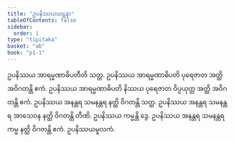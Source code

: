 ```yaml
---
title: "ဥပနိဿယဃဋနာ"
tableOfContents: false
sidebar:
  order: 1
type: "tipitaka"
basket: "ab"
book: "p1-1"
---
```



<DynamicBreadcrumb />

<Division number="330" book="p1-1" e="ch" v="36" p="106">

<Paragraph number="1052" book="p1-1">
ဥပနိဿယ အာရမ္မဏာဓိပတီတိ သတ္တ. ဥပနိဿယ အာရမ္မဏာဓိပတိ ပုရေဇာတ အတ္ထိ အဝိဂတန္တိ ဧကံ. ဥပနိဿယ အာရမ္မဏာဓိပတိ နိဿယ ပုရေဇာတ ဝိပ္ပယုတ္တ အတ္ထိ အဝိဂတန္တိ ဧကံ. ဥပနိဿယ အနန္တရ သမနန္တရ နတ္ထိ ဝိဂတန္တိ သတ္တ. ဥပနိဿယ အနန္တရ သမနန္တရ အာသေဝန နတ္ထိ ဝိဂတန္တိ တီဏိ. ဥပနိဿယ ကမ္မန္တိ ဒွေ. ဥပနိဿယ အနန္တရ သမနန္တရ ကမ္မ နတ္ထိ ဝိဂတန္တိ ဧကံ.

</Paragraph>
</Division>

<Paragraph number="1053" type="center" book="p1-1">
ဥပနိဿယမူလကံ.
</Paragraph>